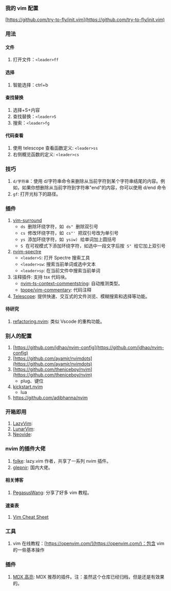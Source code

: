 ### 我的 vim 配置

[https://github.com/try-to-fly/init.vim](https://github.com/try-to-fly/init.vim)

### 用法

#### 文件

1. 打开文件：`<leader>ff`

#### 选择

1. 智能选择：ctrl+b

#### 查找替换

1. 选择+S+内容
2. 查找替换：`<leader>S`
3. 搜索：`<leader>fg`

#### 代码查看

1. 使用 telescope 查看函数定义: `<leader>ss`
2. 右侧概览函数的定义: `<leader>cs`

### 技巧

1. `d/字符串`：使用 d/字符串命令来删除从当前字符到某个字符串结尾的内容。例如，如果你想删除从当前字符到字符串"end"的内容，你可以使用 d/end 命令
2. `gf`: 打开光标下的路径。

### 插件

1. [vim-surround](https://github.com/tpope/vim-surround)
   - `ds`  删除环绕字符，如  `ds"`  删除双引号
   - `cs`  修改环绕字符，如  `cs"'`  把双引号改为单引号
   - `ys`  添加环绕字符，如  `ysiw)`  给单词加上圆括号
   - `S`  在可视模式下添加环绕字符，如选中一段文字后按  `S"`  给它加上双引号
2. [nvim-spectre](https://github.com/nvim-pack/nvim-spectre)
   - `<leader>S`: 打开 Spectre 搜索工具
   - `<leader>sw`: 搜索当前单词或选中文本
   - `<leader>sp`: 在当前文件中搜索当前单词
3. 注释插件: 支持 tsx 代码块。
   - [nvim-ts-context-commentstring](https://github.com/JoosepAlviste/nvim-ts-context-commentstring): 自动推测类型。
   - [tpope/vim-commentary](https://github.com/JoosepAlviste/nvim-ts-context-commentstring/wiki/Integrations#vim-commentary): 代码注释
4. [Telescope](./Vim/Telescope.mdx): 提供快速、交互式的文件浏览、模糊搜索和选择等功能。

#### 待研究

1. [refactoring.nvim](https://github.com/ThePrimeagen/refactoring.nvim): 类似 Vscode 的重构功能。

### 别人的配置

1.  [https://github.com/jdhao/nvim-config](https://github.com/jdhao/nvim-config)
2.  [https://github.com/ayamir/nvimdots](https://github.com/ayamir/nvimdots)
3.  [https://github.com/theniceboy/nvim](https://github.com/theniceboy/nvim)
    - plug、键位
4.  [kickstart.nvim](https://github.com/nvim-lua/kickstart.nvim)
    - lua
5.  https://github.com/adibhanna/nvim

### 开箱即用

1. [LazyVim](https://www.lazyvim.org/installation): <Badge github="https://github.com/LazyVim/LazyVim" />
2. [LunarVim](https://www.lunarvim.org/zh-Hans/docs/installation): <Badge github="https://github.com/lunarvim/lunarvim" />
3. [Neovide](https://neovide.dev/): <Badge github="https://github.com/neovide/neovide" />

### nvim 的插件大佬

1. [folke](https://github.com/folke): lazy.vim 作者，共享了一系列 nvim 插件。
2. [glepnir](https://github.com/glepnir): 国内大佬。

#### 相关博客

1. [PegasusWang](https://www.zhihu.com/people/pegasus-wang/posts): 分享了好多 vim 教程。

#### 速查表

1. [Vim Cheat Sheet](https://vim.rtorr.com/lang/zh_cn)

### 工具

1. vim 在线教程：[https://openvim.com/](https://openvim.com/)：包含 vim 的一些基本操作

### 插件

1. [MDX 高亮](https://github.com/jxnblk/vim-mdx-js): MDX 推荐的插件。注：虽然这个仓库已经归档，但是还是有效果的。